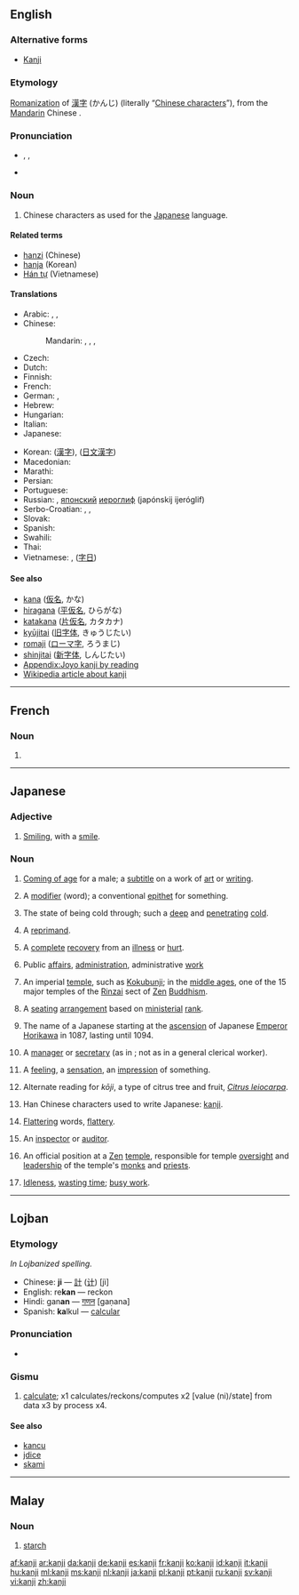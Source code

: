 ==English==
{{wikipedia|Kanji}}

===Alternative forms===
* [[Kanji]]

===Etymology===
[[romanization|Romanization]] of {{etyl|ja}} [[漢字]] (かんじ) (literally “[[Chinese character]]s”), from the [[Mandarin]] Chinese {{term|漢字|tr=hànzì|lang=cmn}}.

===Pronunciation===
* {{enPR|kănji}}, {{IPA|/ˈkændʒi/}}, {{X-SAMPA|/"k{ndZi/}}
* {{rhymes|ændʒi}}

===Noun===
{{en-noun|kanji}}

# Chinese characters as used for the [[Japanese]] language.

====Related terms====
* [[hanzi]] (Chinese)
* [[hanja]] (Korean)
* [[Hán tự]] (Vietnamese)

====Translations====
{{trans-top|Chinese characters in Japanese context}}
* Arabic: {{t+|ar|كانجي|m|tr=kaanjiy}}, {{t-|ar|طابع يابانية|m|tr=Taabi` yabaaniy}}, {{t-|ar|حرف ياباني|m|tr=Harf yabaaniy}}
* Chinese:
*: Mandarin: {{qualifier|when used in Japanese}} {{t|cmn|日本漢字|sc=Hani}}, {{t|cmn|日本汉字|tr=Rìběn hànzì|sc=Hani}}, {{qualifier|any Chinese character}} {{t-|cmn|漢字|sc=Hani}}, {{t-|cmn|汉字|tr=hànzì|sc=Hani}}
* Czech: {{t+|cs|kandži|m}}
* Dutch: {{t+|nl|kanji|n}}
* Finnish: {{t-|fi|kanji}}
* French: {{t+|fr|kanji|m}}
* German: {{t+|de|Kanji|n}}, {{t-|de|japanisches Zeichen|n}}
* Hebrew: {{t-|he|קאנג'י}}
* Hungarian: {{t+|hu|kandzsi}}
* Italian: {{t+|it|kanji|m}}
* Japanese: {{t+|ja|漢字|tr=かんじ, kanji}}
{{trans-mid}}
* Korean: {{qualifier|any Chinese character}} {{t+|ko|한자|tr=hanja|sc=Hang}} ([[漢字]]), {{t-|ko|일문 한자|tr=ilmun hanja|sc=Hang}} ([[日文漢字]])
* Macedonian: {{t-|mk|канџи|m|tr=kandží}}
* Marathi: {{t-|mr|कान्जी|n|tr=kānjī|sc=Deva}}
* Persian: {{t-|fa|کانجی|tr=kânji}}
* Portuguese: {{t+|pt|kanji|m}}
* Russian: {{t+|ru|кандзи|m|tr=kandzí}}, [[японский]] [[иероглиф]] (japónskij ijeróglif) {{m}}
* Serbo-Croatian: {{t-|sh|канђи|m|sc=Cyrl|xs=Serbo-Croatian}}, {{t-|sh|kanđi|m|xs=Serbo-Croatian}}, {{t-|sh|kanji|m|xs=Serbo-Croatian}}
* Slovak: {{t-|sk|kandži|m}}
* Spanish: {{t-|es|carácter japonés|m}}
* Swahili: {{t-|sw|kanji}}
* Thai: {{t-|th|คันจิ|tr=kan-jì}}
* Vietnamese: {{t-|vi|Chữ Kanji|xs=Vietnamese}}, {{t-|vi|chữ Nhật|xs=Vietnamese}} ([[字日]])
{{trans-bottom}}

====See also====
* [[kana]] ([[仮名]], かな)
* [[hiragana]] ([[平]][[仮名]], ひらがな)
* [[katakana]] ([[片仮名]], カタカナ)
* [[kyūjitai]] ([[旧字体]], きゅうじたい)
* [[romaji]] ([[ローマ字]], ろうまじ)
* [[shinjitai]] ([[新字体]], しんじたい)
* [[Appendix:Joyo kanji by reading]]
* [[w:Kanji|Wikipedia article about kanji]]

----

==French==

===Noun===
{{fr-noun|m}}

# {{l|en|kanji}}

----

==Japanese==

===Adjective===
{{ja-adj|r|hira=かんじ|decl=tari}}

# {{ja-def|莞爾}} [[smiling|Smiling]], with a [[smile]].

===Noun===
{{ja-noun|r|hira=かんじ}}

# {{ja-def|冠字}} [[come of age|Coming of age]] for a male; a [[subtitle]] on a work of [[art]] or [[writing]].
# {{ja-def|冠辞}} A [[modifier]] (word); a conventional [[epithet]] for something.
# {{ja-def|寒じ}} The state of being cold through; such a [[deep]] and [[penetrating]] [[cold]].
# {{ja-def|勘事}} A [[reprimand]].
# {{ja-def|完治}} A [[complete]] [[recovery]] from an [[illness]] or [[hurt]].
# {{ja-def|官事}} Public [[affair]]s, [[administration]], administrative [[work]]
# {{ja-def|官寺}} An imperial [[temple]], such as [[w:Kokubunji|Kokubunji]]; in the [[middle ages]], one of the 15 major temples of the [[w:Rinzai|Rinzai]] sect of [[Zen]] [[Buddhism]].
# {{ja-def|官次}} A [[seating]] [[arrangement]] based on [[ministerial]] [[rank]].
# {{ja-def|寛治}} The name of a Japanese {{term|lang=ja|年号|tr=nengō||era}} starting at the [[ascension]] of Japanese [[w:Emperor Horikawa|Emperor Horikawa]] in 1087, lasting until 1094.
# {{ja-def|幹事}} A [[manager]] or [[secretary]] (as in {{term|lang=en|Secretary General}}; not as in a general clerical worker).
# {{ja-def|感じ}} A [[feeling]], a [[sensation]], an [[impression]] of something.
# {{ja-def|甘子|柑子}} Alternate reading for ''kōji'', a type of citrus tree and fruit, ''[[Citrus leiocarpa]]''.
# {{ja-def|漢字}} Han Chinese characters used to write Japanese: [[kanji]].
# {{ja-def|甘辞}} [[flatter|Flattering]] words, [[flattery]].
# {{ja-def|監事}} An [[inspector]] or [[auditor]].
# {{ja-def|監寺}} An official position at a [[Zen]] [[temple]], responsible for temple [[oversight]] and [[leadership]] of the temple's [[monk]]s and [[priest]]s.
# {{ja-def|閑事}} [[idleness|Idleness]], [[waste time|wasting time]]; [[busy work]].

----

==Lojban==

===Etymology===
''In Lojbanized spelling.''
* Chinese: '''ji''' — [[計]] ([[计]]) [jì]
* English: re'''kan''' — reckon
* Hindi: gan'''an''' — [[गणन]] [gaṇana]
* Spanish: '''ka'''lkul — [[calcular]]

===Pronunciation===
* {{IPA|/ˈkan.ʒi/|lang=jbo}}

===Gismu===
{{jbo-gismu|kaj|}}

# [[calculate]]; x1 calculates/reckons/computes x2 [value (ni)/state] from data x3 by process x4.

====See also====
* [[kancu]]
* [[jdice]]
* [[skami]]

----

==Malay==

===Noun===
{{head|ms|noun}}

# [[starch]]

[[af:kanji]]
[[ar:kanji]]
[[da:kanji]]
[[de:kanji]]
[[es:kanji]]
[[fr:kanji]]
[[ko:kanji]]
[[id:kanji]]
[[it:kanji]]
[[hu:kanji]]
[[ml:kanji]]
[[ms:kanji]]
[[nl:kanji]]
[[ja:kanji]]
[[pl:kanji]]
[[pt:kanji]]
[[ru:kanji]]
[[sv:kanji]]
[[vi:kanji]]
[[zh:kanji]]